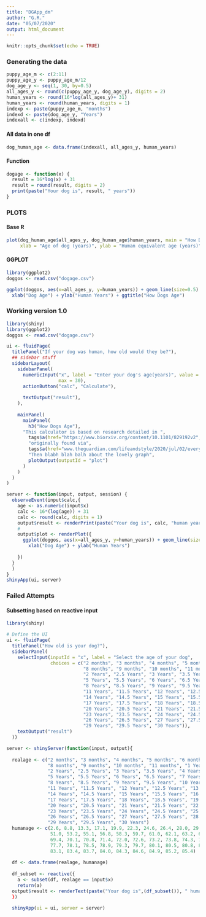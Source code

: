 ```yaml
---
title: "DGApp_dm"
author: "G.R."
date: "05/07/2020"
output: html_document
---
```


```r
knitr::opts_chunk$set(echo = TRUE)
```

### Generating the data

```r
puppy_age_m <- c(2:11)
puppy_age_y <- puppy_age_m/12
dog_age_y <- seq(1, 30, by=0.5)
all_ages_y <- round(c(puppy_age_y, dog_age_y), digits = 2)
human_years <- round(16*log(all_ages_y)+ 31)
human_years <- round(human_years, digits = 1)
indexp <- paste(puppy_age_m, "months") 
indexd <- paste(dog_age_y, "Years")  
indexall <- c(indexp, indexd)
```
#### All data in one df
```r
dog_human_age <- data.frame(indexall, all_ages_y, human_years)
```

#### Function
```r
dogage <- function(x) {
  result = 16*log(x) + 31
  result = round(result, digits = 2)
  print(paste("Your dog is", result, " years"))
}
```

### PLOTS 
#### Base R
```r
plot(dog_human_age$all_ages_y, dog_human_age$human_years, main = "How Dogs Age",
     xlab = "Age of dog (years)", ylab = "Human equivalent age (years)")

```

#### GGPLOT
```r
library(ggplot2)
doggos <- read.csv("dogage.csv")

ggplot(doggos, aes(x=all_ages_y, y=human_years)) + geom_line(size=0.5) +
  xlab("Dog Age") + ylab("Human Years") + ggtitle("How Dogs Age")
```

### Working version 1.0
```r
library(shiny)
library(ggplot2)
doggos <- read.csv("dogage.csv")

ui <- fluidPage(
  titlePanel("If your dog was human, how old would they be?"),
  ## sidebar stuff
  sidebarLayout(
    sidebarPanel(
      numericInput("x", label = "Enter your dog's age(years)", value = 10, min = 0.2,
                   max = 30),
      actionButton("calc", "Calculate"),
      
      textOutput("result"),
    ),
    
    mainPanel(
      mainPanel(
        h3("How Dogs Age"),
      "This calculator is based on research detailed in ",
        tags$a(href="https://www.biorxiv.org/content/10.1101/829192v2", "this paper"),
        "originally found via",
        tags$a(href="www.theguardian.com/lifeandstyle/2020/jul/02/every-human-year-not-equivalent-to-seven-dog-years-scientists-find", "This article in The Guardian"),
        "Then blabh blah balh about the lovely graph",
        plotOutput(outputId = "plot")
      )
    )
  )
)

server <- function(input, output, session) {
  observeEvent(input$calc,{
    age <- as.numeric(input$x)
    calc <- 16*(log(age)) + 31
    calc <- round(calc, digits = 1)
    output$result <- renderPrint(paste("Your dog is", calc, "human years old!"))
    #
    output$plot <- renderPlot({
      ggplot(doggos, aes(x=all_ages_y, y=human_years)) + geom_line(size=0.5) +
        xlab("Dog Age") + ylab("Human Years")
      
    })
  } 
  )
}
shinyApp(ui, server)
```



### Failed Attempts

#### Subsetting based on reactive input
```r
library(shiny)

# Define the UI
ui <- fluidPage(
  titlePanel("How old is your dog?"),
  sidebarPanel(
    selectInput(inputId = "x", label = "Select the age of your dog", 
                choices = c("2 months", "3 months", "4 months", "5 months", "6 months", "7 months",  
                            "8 months", "9 months", "10 months", "11 months", "1 Years", "1.5 Years", 
                            "2 Years", "2.5 Years", "3 Years", "3.5 Years", "4 Years", "4.5 Years", 
                            "5 Years", "5.5 Years", "6 Years", "6.5 Years", "7 Years", "7.5 Years", 
                            "8 Years", "8.5 Years", "9 Years", "9.5 Years", "10 Years", "10.5 Years",
                            "11 Years", "11.5 Years", "12 Years", "12.5 Years", "13 Years", "13.5 Years",
                            "14 Years", "14.5 Years", "15 Years", "15.5 Years", "16 Years", "16.5 Years",
                            "17 Years", "17.5 Years", "18 Years", "18.5 Years", "19 Years", "19.5 Years",
                            "20 Years", "20.5 Years", "21 Years", "21.5 Years", "22 Years", "22.5 Years",
                            "23 Years", "23.5 Years", "24 Years", "24.5 Years", "25 Years", "25.5 Years",
                            "26 Years", "26.5 Years", "27 Years", "27.5 Years", "28 Years", "28.5 Years",
                            "29 Years", "29.5 Years", "30 Years")),
    textOutput("result")
  ))

server <- shinyServer(function(input, output){
  
  realage <- c("2 months", "3 months", "4 months", "5 months", "6 months", "7 months",  
               "8 months", "9 months", "10 months", "11 months", "1 Years", "1.5 Years", 
               "2 Years", "2.5 Years", "3 Years", "3.5 Years", "4 Years", "4.5 Years", 
               "5 Years", "5.5 Years", "6 Years", "6.5 Years", "7 Years", "7.5 Years", 
               "8 Years", "8.5 Years", "9 Years", "9.5 Years", "10 Years", "10.5 Years",
               "11 Years", "11.5 Years", "12 Years", "12.5 Years", "13 Years", "13.5 Years",
               "14 Years", "14.5 Years", "15 Years", "15.5 Years", "16 Years", "16.5 Years",
               "17 Years", "17.5 Years", "18 Years", "18.5 Years", "19 Years", "19.5 Years",
               "20 Years", "20.5 Years", "21 Years", "21.5 Years", "22 Years", "22.5 Years",
               "23 Years", "23.5 Years", "24 Years", "24.5 Years", "25 Years", "25.5 Years",
               "26 Years", "26.5 Years", "27 Years", "27.5 Years", "28 Years", "28.5 Years",
               "29 Years", "29.5 Years", "30 Years")
  humanage <- c(2.6, 8.8, 13.3, 17.1, 19.9, 22.3, 24.6, 26.4, 28.0, 29.7, 31.0, 37.5, 42.1, 45.7, 48.6,
                51.0, 53.2, 55.1, 56.8, 58.3, 59.7, 61.0, 62.1, 63.2, 64.3, 65.2, 66.2, 67.0, 67.8, 68.6,
                69.4, 70.1, 70.8, 71.4, 72.0, 72.6, 73.2, 73.8, 74.3, 74.8, 75.4, 75.8, 76.3, 76.8, 77.2,
                77.7, 78.1, 78.5, 78.9, 79.3, 79.7, 80.1, 80.5, 80.8, 81.2, 81.5, 81.8, 82.2, 82.5, 82.8,
                83.1, 83.4, 83.7, 84.0, 84.3, 84.6, 84.9, 85.2, 85.4)
  
  df <- data.frame(realage, humanage)
  
  df_subset <- reactive({
    a <- subset(df, realage == input$x)
    return(a)
  output$result <- renderText(paste("Your dog is",(df_subset()), " human years old")
  })
  
  shinyApp(ui = ui, server = server)
```

